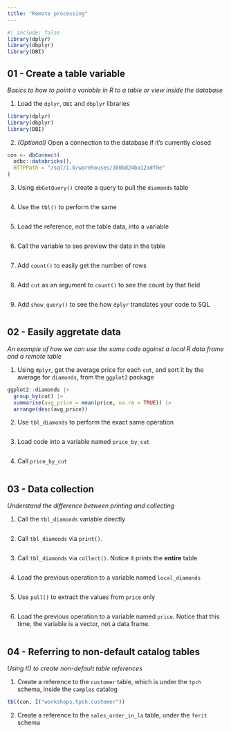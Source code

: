 ```yaml
---
title: "Remote processing"
---
```


```r
#| include: false
library(dplyr)
library(dbplyr)
library(DBI)
```

## 01 - Create a table variable

*Basics to how to point a variable in R to a table or view inside the database*

1. Load the `dplyr`, `DBI` and `dbplyr` libraries
```r
library(dplyr)
library(dbplyr)
library(DBI)
```

2. *(Optional)* Open a connection to the database if it's currently closed
```r
con <- dbConnect(
  odbc::databricks(),
  HTTPPath = "/sql/1.0/warehouses/300bd24ba12adf8e"
)
```

3. Using `dbGetQuery()` create a query to pull the `diamonds` table

```r

```

4. Use the `tbl()` to perform the same
```r

```

5. Load the reference, not the table data, into a variable
```r

```


6. Call the variable to see preview the data in the table
```r

```

7. Add `count()` to easily get the number of rows
```r

```

8. Add `cut` as an argument to `count()` to see the count by that field
```r

```

9. Add `show_query()` to see the how `dplyr` translates your code to 
SQL 

```r

```
## 02 -  Easily aggretate data
*An example of how we can use the same code against a local R data frame and a remote table*

1. Using `dplyr`, get the average price for each `cut`, and sort it by the
average for `diamonds`, from the `ggplot2` package

```r
ggplot2::diamonds |> 
  group_by(cut) |> 
  summarise(avg_price = mean(price, na.rm = TRUE)) |> 
  arrange(desc(avg_price))
```

2. Use `tbl_diamonds` to perform the exact same operation 

```r

```

3. Load code into a variable named `price_by_cut`

```r

```

4. Call `price_by_cut` 

```r

```

## 03 -  Data collection
*Understand the difference between printing and collecting*


1. Call the `tbl_diamonds` variable directly

```r

```

2. Call `tbl_diamonds` via `print()`.

```r

```

3. Call `tbl_diamonds` via `collect()`. Notice it prints the **entire** table 

```r

```

4. Load the previous operation to a variable named `local_diamonds`

```r

```

5. Use `pull()` to extract the values from `price` only

```r

```

6. Load the previous operation to a variable named `price`. Notice that this time,
the variable is a vector, not a data frame.

```r

```

## 04 - Referring to non-default catalog tables
*Using I() to create non-default table references*

1. Create a reference to the `customer` table, which is under the `tpch` schema, 
inside the `samples` catalog

```r
tbl(con, I("workshops.tpch.customer"))
```

2. Create a reference to the `sales_order_in_la` table, under the `ferit` schema

```r

```

